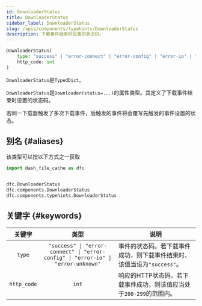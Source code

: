 ```yaml
---
id: DownloaderStatus
title: DownloaderStatus
sidebar_label: DownloaderStatus
slug: /apis/components/typehints/DownloaderStatus
description: 下载事件结束时设置的状态码。
---
```



<APITopBar type="type" source="components.typehints.DownloaderStatus" />

```python
DownloaderStatus(
    type: "success" | "error-connect" | "error-config" | "error-io" | "error-unknown",
    http_code: int
)
```

`DownloaderStatus`是`TypedDict`。

`DownloaderStatus`是`Downloader(status=...)`的属性类型。其定义了下载事件结束时设置的状态码。

若同一下载器触发了多次下载事件，后触发的事件将会覆写先触发的事件设置的状态。

## 别名 {#aliases}

该类型可以按以下方式之一获取

```python
import dash_file_cache as dfc


dfc.DownloaderStatus
dfc.components.DownloaderStatus
dfc.components.typehints.DownloaderStatus
```

## 关键字 {#keywords}

|   关键字    |                                       类型                                        | <center>说明</center>                                                   |
| :---------: | :-------------------------------------------------------------------------------: | :---------------------------------------------------------------------- |
|   `type`    | `"success" \| "error-connect" \| "error-config" \| "error-io" \| "error-unknown"` | 事件的状态码。若下载事件成功，则下载事件结束时、该值当设为`"success"`。 |
| `http_code` |                                       `int`                                       | 响应的HTTP状态码。若下载事件成功，则该值应当处于`200-299`的范围内。     |
